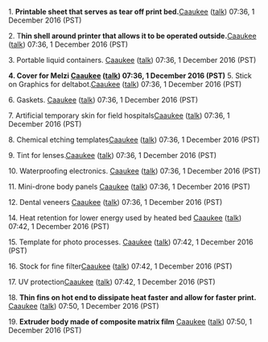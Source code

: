 1. '''Printable sheet that serves as tear off print bed.'''[[User:Caaukee|Caaukee]] ([[User talk:Caaukee|talk]]) 07:36, 1 December 2016 (PST)

2. T'''hin shell around printer that allows it to be operated outside.'''[[User:Caaukee|Caaukee]] ([[User talk:Caaukee|talk]]) 07:36, 1 December 2016 (PST)

3. Portable liquid containers. [[User:Caaukee|Caaukee]] ([[User talk:Caaukee|talk]]) 07:36, 1 December 2016 (PST)

'''4. Cover for Melzi [[User:Caaukee|Caaukee]] ([[User talk:Caaukee|talk]]) 07:36, 1 December 2016 (PST)
'''
5. Stick on Graphics for deltabot.[[User:Caaukee|Caaukee]] ([[User talk:Caaukee|talk]]) 07:36, 1 December 2016 (PST)

6. Gaskets. [[User:Caaukee|Caaukee]] ([[User talk:Caaukee|talk]]) 07:36, 1 December 2016 (PST)

7. Artificial temporary skin for field hospitals[[User:Caaukee|Caaukee]] ([[User talk:Caaukee|talk]]) 07:36, 1 December 2016 (PST)

8. Chemical etching templates[[User:Caaukee|Caaukee]] ([[User talk:Caaukee|talk]]) 07:36, 1 December 2016 (PST)

9. Tint for lenses.[[User:Caaukee|Caaukee]] ([[User talk:Caaukee|talk]]) 07:36, 1 December 2016 (PST)

10. Waterproofing electronics. [[User:Caaukee|Caaukee]] ([[User talk:Caaukee|talk]]) 07:36, 1 December 2016 (PST)

11. Mini-drone body panels [[User:Caaukee|Caaukee]] ([[User talk:Caaukee|talk]]) 07:36, 1 December 2016 (PST)

12. Dental veneers [[User:Caaukee|Caaukee]] ([[User talk:Caaukee|talk]]) 07:36, 1 December 2016 (PST)

14.  Heat retention for lower energy used by heated bed [[User:Caaukee|Caaukee]] ([[User talk:Caaukee|talk]]) 07:42, 1 December 2016 (PST)

15. Template for photo processes. [[User:Caaukee|Caaukee]] ([[User talk:Caaukee|talk]]) 07:42, 1 December 2016 (PST)

16. Stock for fine filter[[User:Caaukee|Caaukee]] ([[User talk:Caaukee|talk]]) 07:42, 1 December 2016 (PST)

17.  UV protection[[User:Caaukee|Caaukee]] ([[User talk:Caaukee|talk]]) 07:42, 1 December 2016 (PST)

18.  '''Thin fins on hot end to dissipate heat faster and allow for faster print.''' [[User:Caaukee|Caaukee]] ([[User talk:Caaukee|talk]]) 07:50, 1 December 2016 (PST)

19.  '''Extruder body made of composite matrix film''' [[User:Caaukee|Caaukee]] ([[User talk:Caaukee|talk]]) 07:50, 1 December 2016 (PST)